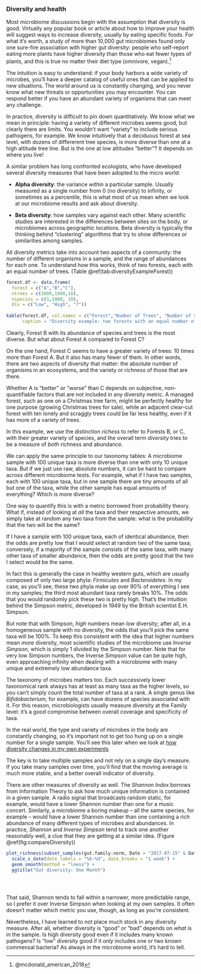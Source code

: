 ### Diversity and health {#scienceDiversity}

Most microbiome discussions begin with the assumption that diversity is good. Virtually any popular book or article about how to improve your health will suggest ways to increase diversity, usually by eating specific foods. For what it's worth, a study of more than 10,000 gut microbiomes found only one sure-fire association with higher gut diversity: people who self-report eating more plants have higher diversity than those who eat fewer types of plants, and this is true no matter their diet type (omnivore, vegan).^[@mcdonald_american_2018]

The intuition is easy to understand: if your body harbors a wide variety of microbes, you'll have a deeper catalog of useful ones that can be applied to new situations. The world around us is constantly changing, and you never know what new threats or opportunities you may encounter. You can respond better if you have an abundant variety of organisms that can meet any challenge.

In practice, diversity is difficult to pin down quantitatively. We know what we mean in principle: having a variety of different microbes seems good, but clearly there are limits. You wouldn't want "variety" to include serious pathogens, for example. We know intuitively that a deciduous forest at sea level, with dozens of differerent tree species, is more diverse than one at a high altitude tree line. But is the one at low altitudes "better"? It depends on where you live!

A similar problem has long confronted ecologists, who have developed several diversity measures that have been adopted to the micro world:

* **Alpha diversity**: the variance *within* a particular sample. Usually measured as a single number from 0 (no diversity) to infinity, or sometimes as a percentile, this is what most of us mean when we look at our microbiome results and ask about diversity.  

* **Beta diversity**: how samples vary against each other. Many scientific studies are interested in the differences between sites on the body, or microbiomes across geographic locations. Beta diversity is typically the thinking behind "clustering" algorithms that try to show differences or similarities among samples. 

All diversity metrics take into account two aspects of a community: the number of different organisms in a sample, and the range of abundances for each one. To understand how this works, think of two forests, each with an equal number of trees. (Table \@ref(tab:diversityExampleForest))


```r
forest.df <- data.frame(
  forest = c("A","B","C"),
  ntrees = c(1000,1000,10),
  nspecies = c(1,1000, 10),
  div = c("Low", "High", "?"))
  
kable(forest.df, col.names = c("Forest","Number of Trees", "Number of Species", "Diversity"),
      caption = "Diversity example: two forests with an equal number of trees, and one with fewer trees.")


```

Clearly, Forest B with its abundance of species and trees is the most diverse. But what about Forest A compared to Forest C?  

On the one hand, Forest C seems to have a greater variety of trees: 10 times more than Forest A. But it also has many fewer of them. In other words, there are two aspects of diversity that matter: the absolute number of organisms in an ecosystems, and the variety or _richness_ of those that are there.  

Whether A is "better" or "worse" than C depends on subjective, non-quantifiable factors that are not included in any diversity metric. A managed forest, such as one on a Christmas tree farm, might be perfectly healthy for one purpose (growing Christmas trees for sale), while an adjacent clear-cut forest with ten lonely and scraggly trees could be far less healthy, even if it has more of a variety of trees.

In this example, we use the distinction _richess_ to refer to Forests B, or C, with their greater variety of species, and the overall term _diversity_ tries to be a measure of _both_ richness and abundance.

We can apply the same principle to our taxonomy tables: A microbiome sample with 100 unique taxa is more diverse than one with only 10 unique taxa. But if we just use raw, absolute numbers, it can be hard to compare across different microbiome tests. For example, what if I have two samples, each with 100 unique taxa, but in one sample there are tiny amounts of all but one of the taxa, while the other sample has equal amounts of everything? Which is more diverse?

One way to quantify this is with a metric borrowed from probability theory. What if, instead of looking at _all_ the taxa and their respective amounts, we simply take at random any two taxa from the sample: what is the probability that the two will be the same?

If I have a sample with 100 unique taxa, each of identical abundance, then the odds are pretty low that I would select at random two of the same taxa; conversely, if a majority of the sample consists of the same taxa, with many other taxa of smaller abundance, then the odds are pretty good that the two I select would be the same.

In fact this is generally the case in healthy western guts, which are usually composed of only two large phyla: _Firmicutes_ and _Bacteroidetes_. In my case, as you'll see, these two phyla make up over 90% of everything I see in my samples; the third most abundant taxa rarely breaks 10%. The odds that you would randomly pick these two is pretty high. That's the intuition behind the Simpson metric, developed in 1949 by the British scientist E.H. Simpson.

But note that with Simpson, _high_ numbers mean _low_ diversity; after all, in a homogeneous sample with no diversity, the odds that you'll pick the same taxa will be 100%.  To keep this consistent with the idea that higher numbers mean _more_ diversity, most scientific studies of the microbiome use _Inverse Simpson_, which is simply 1 divided by the Simpson number. Note that for very low Simpson numbers, the Inverse Simpson value can be quite high, even approaching infinity when dealing with a microbiome with many unique and extremely low abundance taxa.

The taxonomy of microbes matters too. Each successively lower taxonomical rank always has at least as many taxa as the higher levels, so you can't simply count the total number of taxa at a rank.   A single genus like _Bifidobacterium_, for example, can have dozens of species associated with it. For this reason, microbiologists usually measure diversity at the Family level: it's a good compromise between overall coverage and specificity of taxa.

In the real world, the type and variety of microbes in the body are constantly changing, so it's important not to get too hung up on a single number for a single sample. You'll see this later when we look at [how diversity changes in my own experiments](#experimentSummary)

The key is to take multiple samples and not rely on a single day's measure.  If you take many samples over time, you'll find that the moving average is much more stable, and a better overall indicator of diversity.

There are other measures of diversity as well. The _Shannon Index_ borrows from Information Theory to ask how much unique information is contained in a given sample. A radio signal that broadcasts random static, for example, would have a lower Shannon number than one for a music concert. Similarly, a microbiome a boring makeup -- all the same species, for example -- would have a lower Shannon number than one containing a rich abundance of many different types of microbes and abundances. In practice, _Shannon_ and _Inverse Simpson_ tend to track one another reasonably well, a clue that they are getting at a similar idea. (Figure \@ref(fig:compareDiversity))

```r

plot_richness(subset_samples(gut.family.norm, Date > "2017-07-15" & Date< "2017-08-15" ), measures=c("InvSimpson","Shannon"), nrow=2, x = "Date") +
  scale_x_date(date_labels = "%b-%d", date_breaks = "1 week") +
  geom_smooth(method = "loess") + 
  ggtitle("Gut diversity: One Month")


  
```

That said, Shannon tends to fall within a narrower, more predictable range, so I prefer it over Inverse Simpson when looking at my own samples. It often doesn't matter which metric you use, though, as long as you're consistent.

Nevertheless, I have learned to not place much stock in any diversity measure. After all, whether diversity is "good" or "bad" depends on _what_ is in the sample. Is high diversity good even if it includes many known pathogens? Is "low" diversity good if it _only_ includes one or two known commensal bacteria?  As always in the microbiome world, it's hard to tell.


